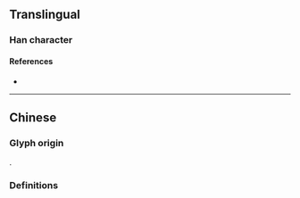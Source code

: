 {{also|揮}}
{{character info}}
==Translingual==

===Han character===
{{Han char|rn=64|rad=手|as=06|sn=9|four=57054|canj=QBKQ|ids=⿰扌军}}


====References====
* {{Han ref|kx=0431.171|hdz=31876.020|uh=6325|ud=25381}}

----

==Chinese==

===Glyph origin===
{{Han simp|揮|f=軍|t=军}}.

===Definitions===
{{zh-see|揮}}